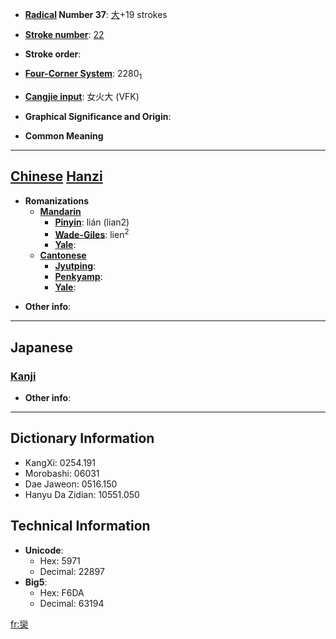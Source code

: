 * '''[[Wiktionary:Chinese radical index| Radical]] Number 37''': [[Wiktionary:Chinese radical index 大|大]]+19 strokes

* '''[[Wiktionary:Chinese total strokes index|Stroke number]]''': [[Wiktionary:Chinese total strokes index 22|22]]

* '''Stroke order''': 

* '''[[Wiktionary:Chinese four corner index|Four-Corner System]]''': 2280<sub>1</sub>

* '''[[Wiktionary:Chinese Cangjie index|Cangjie input]]''': 女火大 (VFK)

* '''Graphical Significance and Origin''': 

* '''Common Meaning'''

----

== [[Chinese]] [[Hanzi]] ==

* '''Romanizations'''
** '''[[Mandarin]]'''
*** '''[[Pinyin]]''': lián (lian2)
*** '''[[Wade-Giles]]''': lien<sup>2</sup>
*** '''[[Yale]]''': 
** '''[[Cantonese]]'''
*** '''[[Jyutping]]''':
*** '''[[Penkyamp]]''': 
*** '''[[Yale]]''': 

* '''Other info''': 

----

==Japanese==
===[[Kanji]]===
{{kanji|on readings=[[れん]] (ren)|kun readings=[[よじる]] (yojiru)}}

* '''Other info''':  

----

== Dictionary Information ==

* KangXi: 0254.191
* Morobashi: 06031
* Dae Jaweon: 0516.150
* Hanyu Da Zidian: 10551.050

== Technical Information ==

* '''Unicode''':
** Hex: 5971
** Decimal: 22897
* '''Big5''':
** Hex: F6DA
** Decimal: 63194

[[fr:奱]]